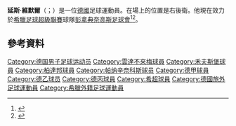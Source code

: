 '''延斯·維默爾'''（{{lang-de|Jens Wemmer}}；{{bd|1985年|10月31日}}）是一位[[德國|德國]]足球運動員。在場上的位置是右後衛。他現在效力於[[希臘足球超級聯賽|希臘足球超級聯賽]]球隊[[彭拿典奈高斯足球會|彭拿典奈高斯足球會]]<ref>{{cite web | url = http://www.sdna.gr/gr/news-in-english/arthro-news-in-english/40024/wemmer-set-for-panathinaikos-medical/ | title = Wemmer set for Panathinaikos medical | publisher = sdna.gr | date = 27 May 2015 | access-date = 2015-06-02 | archive-url = https://web.archive.org/web/20150705224038/http://www.sdna.gr/gr/news-in-english/arthro-news-in-english/40024/wemmer-set-for-panathinaikos-medical/ | archive-date = 2015-07-05 | dead-url = yes }}</ref><ref>{{cite web | url = http://www.kicker.de/news/fussball/2bundesliga/vereine/2-bundesliga/2010-11/sc-paderborn-07-109/45136/spieler_jens-wemmer.html | title = Wemmer, Jens | language = de | publisher = kicker.de | accessdate = 21 August 2010 | archive-date = 2018-08-07 | archive-url = https://web.archive.org/web/20180807190304/http://www.kicker.de/news/fussball/2bundesliga/vereine/2-bundesliga/2010-11/sc-paderborn-07-109/45136/spieler_jens-wemmer.html | dead-url = no }}</ref>。

==參考資料==
{{Reflist}}

{{DEFAULTSORT:Wemmer, Jens}}
[[Category:德国男子足球运动员|Category:德国男子足球运动员]]
[[Category:雲達不來梅球員|Category:雲達不來梅球員]]
[[Category:禾夫斯堡球員|Category:禾夫斯堡球員]]
[[Category:柏達邦球員|Category:柏達邦球員]]
[[Category:帕纳辛奈科斯球员|Category:帕纳辛奈科斯球员]]
[[Category:德甲球員|Category:德甲球員]]
[[Category:德乙球员|Category:德乙球员]]
[[Category:德丙球員|Category:德丙球員]]
[[Category:希超球員|Category:希超球員]]
[[Category:德國旅外足球運動員|Category:德國旅外足球運動員]]
[[Category:希臘外籍足球運動員|Category:希臘外籍足球運動員]]
